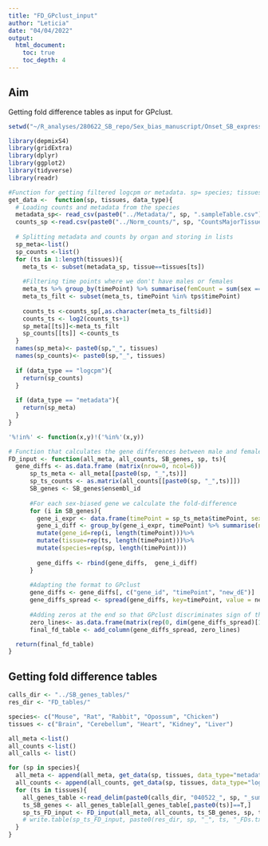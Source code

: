 ```yaml
---
title: "FD_GPclust_input"
author: "Leticia"
date: "04/04/2022"
output:
  html_document: 
    toc: true
    toc_depth: 4
---
```

## Aim

Getting fold difference tables as input for GPclust.

```r
setwd("~/R_analyses/280622_SB_repo/Sex_bias_manuscript/Onset_SB_expression")

library(depmixS4)
library(gridExtra)
library(dplyr)
library(ggplot2)
library(tidyverse)
library(readr)

#Function for getting filtered logcpm or metadata. sp= species; tissues= tissues; data_type= type of data (can take values "metadata" or "logcpm").
get_data <-  function(sp, tissues, data_type){
  # Loading counts and metadata from the species
  metadata_sp<- read_csv(paste0("../Metadata/", sp, ".sampleTable.csv"))
  counts_sp <-read.csv(paste0("../Norm_counts/", sp, "CountsMajorTissuesCor90.Norm.txt"), row.names=1, sep="", stringsAsFactors = F)
  
  # Splitting metadata and counts by organ and storing in lists
  sp_meta<-list()
  sp_counts <-list()
  for (ts in 1:length(tissues)){
    meta_ts <- subset(metadata_sp, tissue==tissues[ts])
    
    #Filtering time points where we don't have males or females
    meta_ts %>% group_by(timePoint) %>% summarise(femCount = sum(sex == "Female"), maleCount = sum(sex == "Male"))%>% filter(femCount != 0 & maleCount != 0)%>% dplyr::select(timePoint)->tps
    meta_ts_filt <- subset(meta_ts, timePoint %in% tps$timePoint)
    
    counts_ts <-counts_sp[,as.character(meta_ts_filt$id)]
    counts_ts <- log2(counts_ts+1)
    sp_meta[[ts]]<-meta_ts_filt
    sp_counts[[ts]] <-counts_ts
  }
  names(sp_meta)<- paste0(sp,"_", tissues)
  names(sp_counts)<- paste0(sp,"_", tissues)
  
  if (data_type == "logcpm"){
    return(sp_counts)
  }
  
  if (data_type == "metadata"){
    return(sp_meta)
  }
}

'%!in%' <- function(x,y)!('%in%'(x,y))

# Function that calculates the gene differences between male and female time points. all_meta= metadata for all organs and species; all_counts= log2CPM for all organs and species; SB_genes= sex-biased genes for a species and tissue; sp= species; ts= tissue.
FD_input <- function(all_meta, all_counts, SB_genes, sp, ts){
  gene_diffs <- as.data.frame (matrix(nrow=0, ncol=6))
      sp_ts_meta <- all_meta[[paste0(sp, "_",ts)]]
      sp_ts_counts <- as.matrix(all_counts[[paste0(sp, "_",ts)]])
      SB_genes <- SB_genes$ensembl_id
      
      #For each sex-biased gene we calculate the fold-difference
      for (i in SB_genes){
        gene_i_expr <- data.frame(timePoint = sp_ts_meta$timePoint, sex = sp_ts_meta$sex, sp_ts_counts = sp_ts_counts[i, ],stringsAsFactors = F)
        gene_i_diff <- group_by(gene_i_expr, timePoint) %>% summarise(new_dE=(median(sp_ts_counts[sex=="Male"])-median(sp_ts_counts[sex=="Female"]))) %>% mutate(timepoint_discrete=1:length(timePoint))%>%
        mutate(gene_id=rep(i, length(timePoint)))%>%
        mutate(tissue=rep(ts, length(timePoint)))%>%
        mutate(species=rep(sp, length(timePoint)))
                
        gene_diffs <- rbind(gene_diffs,  gene_i_diff)
      }
      
      #Adapting the format to GPclust
      gene_diffs <- gene_diffs[, c("gene_id", "timePoint", "new_dE")]
      gene_diffs_spread <- spread(gene_diffs, key=timePoint, value = new_dE) %>%    column_to_rownames(var="gene_id")
      
      #Adding zeros at the end so that GPclust discriminates sign of the fold differences
      zero_lines<- as.data.frame(matrix(rep(0, dim(gene_diffs_spread)[1]*dim(gene_diffs_spread)[2] ), nrow=dim(gene_diffs_spread)[1]))
      final_fd_table <- add_column(gene_diffs_spread, zero_lines)

  return(final_fd_table)
}

```

## Getting fold difference tables

```r
calls_dir <- "../SB_genes_tables/"
res_dir <- "FD_tables/"

species<- c("Mouse", "Rat", "Rabbit", "Opossum", "Chicken")
tissues <- c("Brain", "Cerebellum", "Heart", "Kidney", "Liver")

all_meta <-list()
all_counts <-list()
all_calls <- list()

for (sp in species){
  all_meta <- append(all_meta, get_data(sp, tissues, data_type="metadata"))
  all_counts <- append(all_counts, get_data(sp, tissues, data_type="logcpm"))
  for (ts in tissues){
    all_genes_table <-read_delim(paste0(calls_dir, "040522_", sp, "_summary_table_gpclust.csv"),delim = "\t", escape_double = FALSE, trim_ws = TRUE)
    ts_SB_genes <- all_genes_table[all_genes_table[,paste0(ts)]==T,]
    sp_ts_FD_input <- FD_input(all_meta, all_counts, ts_SB_genes, sp, ts)
    # write.table(sp_ts_FD_input, paste0(res_dir, sp, "_", ts, "_FDs.txt"), quote = F,sep = "\t")
  }
}
```

